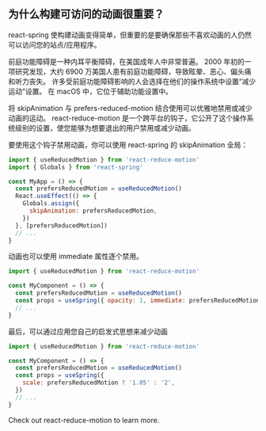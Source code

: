## 为什么构建可访问的动画很重要？

react-spring 使构建动画变得简单，但重要的是要确保那些不喜欢动画的人仍然可以访问您的站点/应用程序。

前庭功能障碍是一种内耳平衡障碍，在美国成年人中非常普遍。 2000 年初的一项研究发现，大约 6900 万美国人患有前庭功能障碍，导致眩晕、恶心、偏头痛和听力丧失。 许多受前庭功能障碍影响的人会选择在他们的操作系统中设置“减少运动”设置。 在 macOS 中，它位于辅助功能设置中。





将 skipAnimation 与 prefers-reduced-motion 结合使用可以优雅地禁用或减少动画的运动。 react-reduce-motion 是一个跨平台的钩子，它公开了这个操作系统级别的设置，使您能够为想要退出的用户禁用或减少动画。

要使用这个钩子禁用动画，你可以使用 react-spring 的 skipAnimation 全局：

```JavaScript
import { useReducedMotion } from 'react-reduce-motion'
import { Globals } from 'react-spring'

const MyApp = () => {
  const prefersReducedMotion = useReducedMotion()
  React.useEffect(() => {
    Globals.assign({
      skipAnimation: prefersReducedMotion,
    })
  }, [prefersReducedMotion])
  // ...
}
```


动画也可以使用 immediate 属性逐个禁用。

```JavaScript
import { useReducedMotion } from 'react-reduce-motion'

const MyComponent = () => {
  const prefersReducedMotion = useReducedMotion()
  const props = useSpring({ opacity: 1, immediate: prefersReducedMotion })
  // ...
}
```


最后，可以通过应用您自己的启发式思想来减少动画

```JavaScript
import { useReducedMotion } from 'react-reduce-motion'

const MyComponent = () => {
  const prefersReducedMotion = useReducedMotion()
  const props = useSpring({
    scale: prefersReducedMotion ? '1.05' : '2',
  })
  // ...
}
```


Check out react-reduce-motion to learn more.



